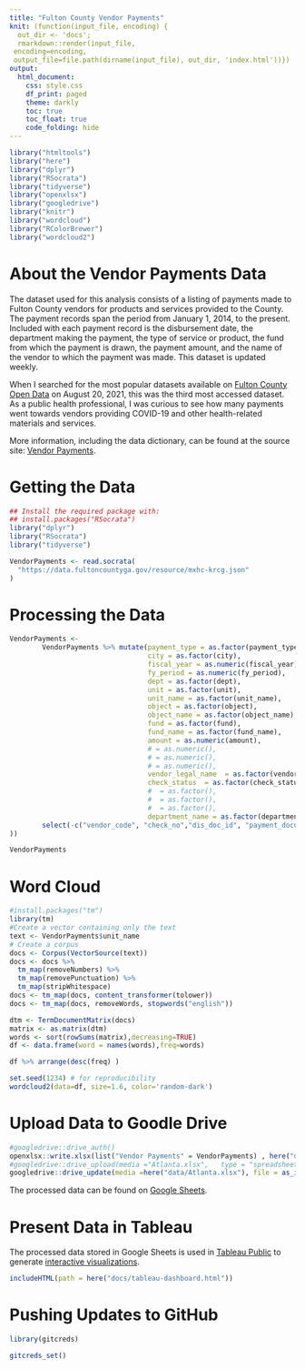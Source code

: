 ```yaml
---
title: "Fulton County Vendor Payments"
knit: (function(input_file, encoding) {
  out_dir <- 'docs';
  rmarkdown::render(input_file,
 encoding=encoding,
 output_file=file.path(dirname(input_file), out_dir, 'index.html'))})
output:
  html_document:
    css: style.css
    df_print: paged
    theme: darkly
    toc: true
    toc_float: true
    code_folding: hide
---
```




```r
library("htmltools")
library("here")
library("dplyr")
library("RSocrata")
library("tidyverse")
library("openxlsx") 
library("googledrive")
library("knitr")
library("wordcloud")
library("RColorBrewer")
library("wordcloud2")
```

# About the Vendor Payments Data

The dataset used for this analysis consists of a listing of payments made to Fulton County vendors for products and services provided to the County. The payment records span the period from January 1, 2014, to the present. Included with each payment record is the disbursement date, the department making the payment, the type of service or product, the fund from which the payment is drawn, the payment amount, and the name of the vendor to which the payment was made. This dataset is updated weekly. 

When I searched for the most popular datasets available on [Fulton County Open Data](https://data.fultoncountyga.gov/) on August 20, 2021, this was the third most accessed dataset. As a public health professional, I was curious to see how many payments went towards vendors providing COVID-19 and other health-related materials and services.  

More information, including the data dictionary, can be found at the source site: [Vendor Payments](https://data.fultoncountyga.gov/Tax-Finance/Vendor-Payments/mxhc-krcg). 


# Getting the Data

```r
## Install the required package with:
## install.packages("RSocrata")
library("dplyr")
library("RSocrata")
library("tidyverse")

VendorPayments <- read.socrata(
  "https://data.fultoncountyga.gov/resource/mxhc-krcg.json"
)
```


# Processing the Data


```r
VendorPayments <-
        VendorPayments %>% mutate(payment_type = as.factor(payment_type),
                                  city = as.factor(city),
                                  fiscal_year = as.numeric(fiscal_year),
                                  fy_period = as.numeric(fy_period),
                                  dept = as.factor(dept),
                                  unit = as.factor(unit),
                                  unit_name = as.factor(unit_name),
                                  object = as.factor(object),
                                  object_name = as.factor(object_name),
                                  fund = as.factor(fund),
                                  fund_name = as.factor(fund_name),
                                  amount = as.numeric(amount),
                                  # = as.numeric(),
                                  # = as.numeric(),
                                  # = as.numeric(),
                                  vendor_legal_name  = as.factor(vendor_legal_name),
                                  check_status  = as.factor(check_status),
                                  #  = as.factor(),
                                  #  = as.factor(),
                                  #  = as.factor(),
                                  department_name = as.factor(department_name)) %>%
        select(-c("vendor_code", "check_no","dis_doc_id", "payment_document", "vendor_invoice_no", "dept", "unit", "fiscal_year", "fy_period", "object", "fund", "vendor_invoice_date", "payment_type", "disb_week", "vendor_invoice_week", "check_clearance_or_cancel_date", "check_cc_week",	"city"
))

VendorPayments
```



# Word Cloud

```r
#install.packages("tm")
library(tm)
#Create a vector containing only the text
text <- VendorPayments$unit_name
# Create a corpus  
docs <- Corpus(VectorSource(text))
docs <- docs %>%
  tm_map(removeNumbers) %>%
  tm_map(removePunctuation) %>%
  tm_map(stripWhitespace)
docs <- tm_map(docs, content_transformer(tolower))
docs <- tm_map(docs, removeWords, stopwords("english"))
```
```r
dtm <- TermDocumentMatrix(docs) 
matrix <- as.matrix(dtm) 
words <- sort(rowSums(matrix),decreasing=TRUE) 
df <- data.frame(word = names(words),freq=words)

df %>% arrange(desc(freq) )

set.seed(1234) # for reproducibility 
wordcloud2(data=df, size=1.6, color='random-dark')
```


# Upload Data to Goodle Drive

```r

#googledrive::drive_auth() 
openxlsx::write.xlsx(list("Vendor Payments" = VendorPayments) , here("data/Atlanta.xlsx"), overwrite = TRUE, asTable = TRUE, freezePane = c("firstRow"), colWidths = "auto", withFilter = TRUE) 
#googledrive::drive_upload(media ="Atlanta.xlsx",   type = "spreadsheet", overwrite = TRUE) 
googledrive::drive_update(media =here("data/Atlanta.xlsx"), file = as_id("1yVUKyYIfw6-2f6HfHImNtVORrBTnuIuCpZRDrNCYaI8"))
```


The processed data can be found on [Google Sheets](https://docs.google.com/spreadsheets/d/1yVUKyYIfw6-2f6HfHImNtVORrBTnuIuCpZRDrNCYaI8/edit#gid=1167279414).


# Present Data in Tableau

The processed data stored in Google Sheets is used in [Tableau Public](https://public.tableau.com/s/) to generate [interactive visualizations](https://public.tableau.com/app/profile/andr.van.zyl/viz/Atlanta_16292337333820/About). 

```r
includeHTML(path = here("docs/tableau-dashboard.html")) 
```

# Pushing Updates to GitHub

```r
library(gitcreds)

gitcreds_set()
```

